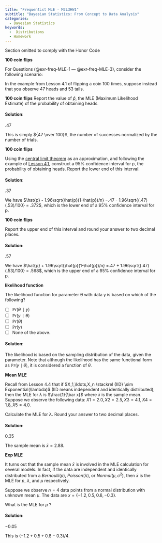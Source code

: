 ```yaml
---
title: "Frequentist MLE - M2L3HW1"
subtitle: "Bayesian Statistics: From Concept to Data Analysis"
categories:
  - Bayesian Statistics
keywords:
  -  Distributions
  - Homework
---
```


::::: {.content-visible unless-profile="HC"}

::: {.callout-caution}
Section omitted to comply with the Honor Code
:::

:::::

::::: {.content-hidden unless-profile="HC"} 

 

[**100 coin flips**]{.column-margin}

For Questions (@exr-freq-MLE-1 --- @exr-freq-MLE-3), consider the following scenario:

In the example from Lesson 4.1 of flipping a coin 100 times, suppose instead that you observe 47 heads and 53 tails.


::: {#exr-freq-MLE-1}
[**100 coin flips**]{.column-margin}
Report the value of $\hat p$, the MLE (Maximum Likelihood Estimate) of the probability of obtaining heads.
:::

::: {.solution .callout-tip collapse="true"}
#### Solution:

$.47$

This is simply ${47 \over 100}$, the number of successes normalized by the number of trials.

:::

::: {#exr-freq-MLE-2}
[**100 coin flips**]{.column-margin}


Using the [central limit theorem](A08.qmd) as an approximation, and following the example of [Lesson 4.1](C1-L04.qmd), construct a 95% confidence interval for p, the probability of obtaining heads.
Report the lower end of this interval.
:::

::: {.solution .callout-tip collapse="true"}

#### Solution:

$.37$

We have $\hat{p} - 1.96\sqrt{\hat{p}(1-\hat{p})/n} =.47 - 1.96\sqrt{(.47)(.53)/100} = .372$, which is the lower end of a 95% confidence interval for p.

:::

::: {#exr-freq-MLE-3}
[**100 coin flips**]{.column-margin}

Report the upper end of this interval and round your answer to two decimal places.
:::

::: {.solution .callout-tip collapse="true"}

#### Solution:

$.57$

We have $\hat{p} + 1.96\sqrt{\hat{p}(1-\hat{p})/n} =.47 + 1.96\sqrt{(.47)(.53)/100} = .568$, which is the upper end of a 95% confidence interval for p.
:::

::: {#exr-freq-MLE-4}
[**likelihood function**]{.column-margin}

The likelihood function for parameter θ with data y is based on which of the following?

- [ ] $\mathbb{P}r(θ∣y)$
- [ ] $\mathbb{P}r(y∣θ)$
- [ ] $\mathbb{P}r(θ)$
- [ ] $\mathbb{P}r(y)$
- [ ] None of the above.
:::

::: {.solution .callout-tip collapse="true"}

#### Solution:
The likelihood is based on the sampling distribution of the data, given the parameter. Note that although the likelihood has the same functional form as $\mathbb{P}r(y\mid\theta)$, it is considered a function of $\theta$.

:::

::: {#exr-freq-MLE-5}
[**Mean MLE**]{.column-margin}

Recall from Lesson 4.4 that if $X_1,\ldots,X_n \stackrel {IID} \sim Exponential(\lambda)$ (IID means independent and identically distributed), then the MLE for $\lambda$ is $\frac{1}{\bar x}$ where $\bar x$ is the sample mean. Suppose we observe the following data: $X1=2.0, X2=2.5, X3=4.1, X4=1.8, X5=4.0.$

Calculate the MLE for λ. Round your answer to two decimal places. 
:::

::: {.solution .callout-tip collapse="true"}

#### Solution:

$0.35$

The sample mean is $\bar x = 2.88$.
:::

::: {#exr-freq-MLE-6}
[**Exp MLE**]{.column-margin}


It turns out that the sample mean $\bar x$ is involved in the MLE calculation for several models. 
In fact, if the data are independent and identically distributed from a $Bernoulli(p)$, $Poisson(λ)$, or $Normal(μ, σ^2)$, then $\bar x$ is the MLE for $p$, $\lambda$, and $μ$ respectively.

Suppose we observe $n=4$ data points from a normal distribution with unknown mean $\mu$. The data are $x=\{−1.2,0.5,0.8,−0.3\}$.

What is the MLE for $μ$ ?
:::

::: {.solution .callout-tip collapse="true"}

#### Solution:

$-0.05$

This is $(−1.2+0.5+0.8−0.3)/4$.
:::

:::::